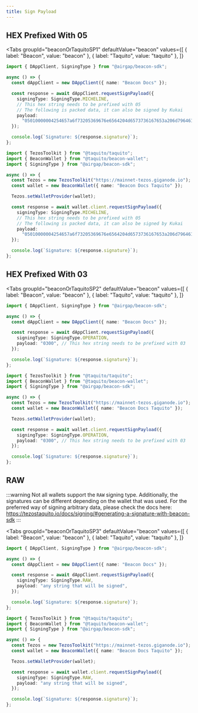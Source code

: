 ```yaml
---
title: Sign Payload
---
```


## HEX Prefixed With 05

<Tabs
  groupId="beaconOrTaquitoSP1"
  defaultValue="beacon"
  values={[
    { label: "Beacon", value: "beacon" },
    { label: "Taquito", value: "taquito" },
  ]}
>
  <TabItem value="beacon">

```ts
import { DAppClient, SigningType } from "@airgap/beacon-sdk";

async () => {
  const dAppClient = new DAppClient({ name: "Beacon Docs" });

  const response = await dAppClient.requestSignPayload({
    signingType: SigningType.MICHELINE,
    // This hex string needs to be prefixed with 05
    // The following is packed data, it can also be signed by Kukai
    payload:
      "05010000004254657a6f73205369676e6564204d6573736167653a206d79646170702e636f6d20323032312d30312d31345431353a31363a30345a2048656c6c6f20776f726c6421",
  });

  console.log(`Signature: ${response.signature}`);
};
```

</TabItem>

<TabItem value="taquito">

```ts
import { TezosToolkit } from "@taquito/taquito";
import { BeaconWallet } from "@taquito/beacon-wallet";
import { SigningType } from "@airgap/beacon-sdk";

async () => {
  const Tezos = new TezosToolkit("https://mainnet-tezos.giganode.io");
  const wallet = new BeaconWallet({ name: "Beacon Docs Taquito" });

  Tezos.setWalletProvider(wallet);

  const response = await wallet.client.requestSignPayload({
    signingType: SigningType.MICHELINE,
    // This hex string needs to be prefixed with 05
    // The following is packed data, it can also be signed by Kukai
    payload:
      "05010000004254657a6f73205369676e6564204d6573736167653a206d79646170702e636f6d20323032312d30312d31345431353a31363a30345a2048656c6c6f20776f726c6421",
  });

  console.log(`Signature: ${response.signature}`);
};
```

</TabItem>
</Tabs>

## HEX Prefixed With 03

<Tabs
  groupId="beaconOrTaquitoSP2"
  defaultValue="beacon"
  values={[
    { label: "Beacon", value: "beacon" },
    { label: "Taquito", value: "taquito" },
  ]}
>
  <TabItem value="beacon">

```ts
import { DAppClient, SigningType } from "@airgap/beacon-sdk";

async () => {
  const dAppClient = new DAppClient({ name: "Beacon Docs" });

  const response = await dAppClient.requestSignPayload({
    signingType: SigningType.OPERATION,
    payload: "0300", // This hex string needs to be prefixed with 03
  });

  console.log(`Signature: ${response.signature}`);
};
```

</TabItem>

<TabItem value="taquito">

```ts
import { TezosToolkit } from "@taquito/taquito";
import { BeaconWallet } from "@taquito/beacon-wallet";
import { SigningType } from "@airgap/beacon-sdk";

async () => {
  const Tezos = new TezosToolkit("https://mainnet-tezos.giganode.io");
  const wallet = new BeaconWallet({ name: "Beacon Docs Taquito" });

  Tezos.setWalletProvider(wallet);

  const response = await wallet.client.requestSignPayload({
    signingType: SigningType.OPERATION,
    payload: "0300", // This hex string needs to be prefixed with 03
  });

  console.log(`Signature: ${response.signature}`);
};
```

</TabItem>
</Tabs>

## RAW

:::warning
Not all wallets support the `RAW` signing type. Additionally, the signatures can be different depending on the wallet that was used. For the preferred way of signing arbitrary data, please check the docs here: https://tezostaquito.io/docs/signing/#generating-a-signature-with-beacon-sdk
:::

<Tabs
  groupId="beaconOrTaquitoSP3"
  defaultValue="beacon"
  values={[
    { label: "Beacon", value: "beacon" },
    { label: "Taquito", value: "taquito" },
  ]}
>
  <TabItem value="beacon">

```ts
import { DAppClient, SigningType } from "@airgap/beacon-sdk";

async () => {
  const dAppClient = new DAppClient({ name: "Beacon Docs" });

  const response = await dAppClient.requestSignPayload({
    signingType: SigningType.RAW,
    payload: "any string that will be signed",
  });

  console.log(`Signature: ${response.signature}`);
};
```

</TabItem>

<TabItem value="taquito">

```ts
import { TezosToolkit } from "@taquito/taquito";
import { BeaconWallet } from "@taquito/beacon-wallet";
import { SigningType } from "@airgap/beacon-sdk";

async () => {
  const Tezos = new TezosToolkit("https://mainnet-tezos.giganode.io");
  const wallet = new BeaconWallet({ name: "Beacon Docs Taquito" });

  Tezos.setWalletProvider(wallet);

  const response = await wallet.client.requestSignPayload({
    signingType: SigningType.RAW,
    payload: "any string that will be signed",
  });

  console.log(`Signature: ${response.signature}`);
};
```

</TabItem>
</Tabs>
